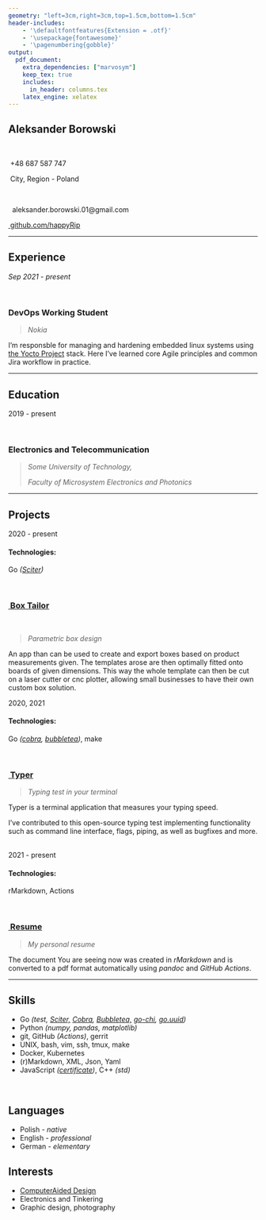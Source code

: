 ```yaml
---
geometry: "left=3cm,right=3cm,top=1.5cm,bottom=1.5cm"
header-includes:
    - '\defaultfontfeatures{Extension = .otf}'
    - '\usepackage{fontawesome}'
    - '\pagenumbering{gobble}'
output:
  pdf_document: 
    extra_dependencies: ["marvosym"]
    keep_tex: true
    includes:
      in_header: columns.tex
    latex_engine: xelatex
---
```


:::::: {.cols data-latex=""}

::: {.col data-latex="{0.4\textwidth}"}
#  Aleksander Borowski

:::

::: {.col data-latex="{0.2\textwidth}"}
\ 
:::

::: {.col data-latex="{0.35\textwidth}"}
\flushright{\textbf{Devops developer}}
:::

::::::

:::::: {.cols data-latex=""}

::: {.col data-latex="{0.4\textwidth}"}
\Telefon \ +48 687 587 747

\faHome \ City, Region - Poland
\ \
:::

::: {.col data-latex="{0.2\textwidth}"}
\ 
:::

::: {.col data-latex="{0.4\textwidth}"}
\Letter \  aleksander.borowski.01@gmail.com

[\faGithub \ github.com/happyRip](https://github.com/happyRip){target="_blank"}
\ \
:::

::::::

---

## Experience

:::::: {.cols data-latex=""}

::: {.col data-latex="{0.2\textwidth}"}
*Sep 2021 - present*
:::

::: {.col data-latex="{0.05\textwidth}"}
\ 
:::

::: {.col data-latex="{0.75\textwidth}"}
### DevOps Working Student

> *Nokia*

I'm responsble for managing and hardening embedded linux systems using
[the&nbsp;Yocto&nbsp;Project](https://www.yoctoproject.org/) stack.
Here I've learned core Agile principles and common Jira workflow in practice.
\ \
:::

::::::

---

## Education

:::::: {.cols data-latex=""}

::: {.col data-latex="{0.2\textwidth}"}
2019 - present
:::

::: {.col data-latex="{0.05\textwidth}"}
\ 
:::

::: {.col data-latex="{0.75\textwidth}"}
### Electronics and Telecommunication

> *Some University of Technology,*
>
> *Faculty of Microsystem Electronics and Photonics*
\ \
:::

::::::

---

## Projects

:::::: {.cols data-latex=""}

::: {.col data-latex="{0.2\textwidth}"}
2020 - present

#### Technologies:

Go *([Sciter](https://sciter.com/))*
:::

::: {.col data-latex="{0.05\textwidth}"}
\ 
:::

::: {.col data-latex="{0.75\textwidth}"}

:::::: {.cols data-latex=""}

::: {.col data-latex="{0.50\textwidth}"}
### [\faGithub \ Box Tailor](https://github.com/happyRip/Box-Tailor-Go)
:::

::: {.col data-latex="{0.05\textwidth}"}
\ 
:::

::: {.col data-latex="{0.45\textwidth}"}
> *Parametric box design*
:::

::::::

An app than can be used to create and export boxes based on product measurements given. The templates arose are then optimally fitted onto boards of given dimensions. This way the whole template can then be cut on a laser cutter or cnc plotter, allowing small businesses to have their own custom box solution.
\ \
:::

::::::

:::::: {.cols data-latex=""}

::: {.col data-latex="{0.2\textwidth}"}
2020, 2021

#### Technologies:

Go *([cobra](https://github.com/spf13/cobra), [bubbletea](https://github.com/charmbracelet/bubbletea))*,
make
:::

::: {.col data-latex="{0.05\textwidth}"}
\ 
:::

::: {.col data-latex="{0.75\textwidth}"}
### [\faGithub \ Typer](https://github.com/maaslalani/typer)

> *Typing test in your terminal*

Typer is a terminal application that measures your typing speed.

I've contributed to this open-source typing test implementing functionality such as command line interface, flags, piping, as well as bugfixes and more.
\ \
:::

::::::

:::::: {.cols data-latex=""}

::: {.col data-latex="{0.2\textwidth}"}
2021 - present

#### Technologies:

rMarkdown, Actions
:::

::: {.col data-latex="{0.05\textwidth}"}
\ \
:::

::: {.col data-latex="{0.75\textwidth}"}
### [\faGithub \ Resume](https://github.com/happyRip/Resume)

> *My personal resume*

The document You are seeing now was created in *rMarkdown* and is converted to a pdf format automatically
using *pandoc* and *GitHub Actions*.
\ \
:::

::::::

---

:::::: {.cols data-latex=""}

::: {.col data-latex="{0.47\textwidth}"}
## Skills

- Go *(test, [Sciter,](https://sciter.com/) [Cobra](https://github.com/spf13/cobra), [Bubbletea,](https://github.com/charmbracelet/bubbletea) [go-chi](https://github.com/go-chi/chi), [go.uuid](https://github.com/satori/go.uuid))*
- Python *(numpy, pandas, matplotlib)*
- git, GitHub *(Actions)*, gerrit
- UNIX, bash, vim, ssh, tmux, make
- Docker, Kubernetes
- (r)Markdown, XML, Json, Yaml
- JavaScript *([certificate](https://www.freecodecamp.org/certification/happyrip/javascript-algorithms-and-data-structures))*, C++ *(std)*
\ \
:::

::: {.col data-latex="{0.13\textwidth}"}
\ 
:::

::: {.col data-latex="{0.4\textwidth}"}
## Languages

- Polish - *native*
- English - *professional*
- German - *elementary*

## Interests

- [ComputerAided Design](https://en.wikipedia.org/wiki/Computer-aided_design)
- Electronics and Tinkering
- Graphic design, photography
:::

::::::
